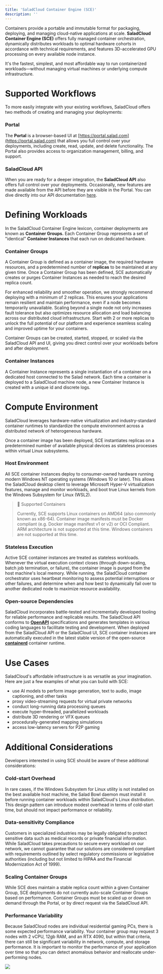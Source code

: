 ```yaml
---
title: 'SaladCloud Container Engine (SCE)'
description: ''
---
```


Containers provide a portable and immutable format for packaging, deploying, and managing cloud-native applications at
scale. **SaladCloud Container Engine (SCE)** offers fully managed container orchestration, dynamically distributes
workloads to optimal hardware cohorts in accordance with technical requirements, and features 3D-accelerated GPU
processing on every available node instance.

It's the fastest, simplest, and most affordable way to run containerized workloads—without managing virtual machines or
underlying compute infrastructure.

# Supported Workflows

To more easily integrate with your existing workflows, SaladCloud offers two methods of creating and managing your
deployments:

### Portal

The **Portal** is a browser-based UI at [https://portal.salad.com](https://portal.salad.com) that allows you full
control over your deployments, including create, read, update, and delete functionality. The Portal also provides access
to organization management, billing, and support.

### SaladCloud API

When you are ready for a deeper integration, the **SaladCloud API** also offers full control over your deployments.
Occasionally, new features are made available from the API before they are visible in the Portal. You can dive directly
into our API documentation [here](/reference/saladcloud-api).

# Defining Workloads

In the SaladCloud Container Engine lexicon, container deployments are known as **Container Groups.** Each Container
Group represents a set of "identical" **Container Instances** that each run on dedicated hardware.

### Container Groups

A Container Group is defined as a container image, the required hardware resources, and a predetermined number of
**replicas** to be maintained at any given time. Once a Container Group has been defined, SCE automatically creates or
purges Container Instances as needed to reach the desired replica count.

For enhanced reliability and smoother operation, we strongly recommend deploying with a minimum of 2 replicas. This
ensures your applications remain resilient and maintain performance, even if a node becomes temporarily unavailable.
Scaling beyond a single node not only increases fault tolerance but also optimizes resource allocation and load
balancing across our distributed cloud infrastructure. Start with 2 or more replicas to unlock the full potential of our
platform and experience seamless scaling and improved uptime for your containers.

Container Groups can be created, started, stopped, or scaled via the SaladCloud API and UI, giving you direct control
over your workloads before and after deployment.

### Container Instances

A Container Instance represents a single instantiation of a container on a dedicated host connected to the Salad
network. Each time a container is deployed to a SaladCloud machine node, a new Container Instance is created with a
unique id and discrete logs.

# Compute Environment

SaladCloud leverages hardware-native virtualization and industry-standard container runtimes to standardize the compute
environment across a distributed network of heterogeneous hardware.

Once a container image has been deployed, SCE instantiates replicas on a predetermined number of available physical
devices as stateless processes within virtual Linux subsystems.

### Host Environment

All SCE container instances deploy to consumer-owned hardware running modern Windows NT operating systems (Windows 10 or
later). This allows the SaladCloud desktop client to leverage Microsoft Hyper-V virtualization features, manage and
monitor workloads, and boot true Linux kernels from the Windows Subsystem for Linux (WSL2).

> 📘 Supported Containers
>
> Currently, SCE supports Linux containers on AMD64 (also commonly known as x86-64). Container image manifests must be
> Docker compliant (e.g. Docker image manifest v1 or v2) or OCI Compliant. ARM architecture is not supported at this
> time. Windows containers are not supported at this time.

### Stateless Execution

Active SCE container instances are treated as stateless workloads. Whenever the virtual execution context closes
(through down-scaling, batch job termination, or failure), the container image is purged from the host machine's local
memory. While running, the SaladCloud container orchestrator uses heartbeat monitoring to assess potential interruptions
or other failures, and determine when and how best to dynamically fail over to another dedicated node to maximize
resource availability.

### Open-source Dependencies

SaladCloud incorporates battle-tested and incrementally developed tooling for reliable performance and replicable
results. The SaladCloud API conforms to **[OpenAPI](https://www.openapis.org/)** specifications and generates templates
in various coding languages to facilitate testing and development. When deployed from the SaladCloud API or the
SaladCloud UI, SCE container instances are automatically executed in the latest stable version of the open-source
**[containerd](https://containerd.io/)** container runtime.

# Use Cases

SaladCloud's affordable infrastructure is as versatile as your imagination. Here are just a few examples of what you can
build with SCE:

- use AI models to perform image generation, text to audio, image captioning, and other tasks
- proxy video-streaming requests for virtual private networks
- conduct long-running data processing queues
- execute hyper-threaded, parallelized workloads
- distribute 3D rendering or VFX queues
- procedurally-generated mapping simulations
- access low-latency servers for P2P gaming

# Additional Considerations

Developers interested in using SCE should be aware of these additional considerations:

### Cold-start Overhead

In rare cases, if the Windows Subsystem for Linux utility is not installed on the best available host machine, the Salad
Bowl daemon must install it before running container workloads within SaladCloud's Linux distribution. This design
pattern can introduce modest overhead in terms of cold-start time, but should not impact performance or reliability.

### Data-sensitivity Compliance

Customers in specialized industries may be legally obligated to protect sensitive data such as medical records or
private financial information. While SaladCloud takes precautions to secure every workload on our network, we cannot
guarantee that our solutions are considered compliant with requirements outlined by select regulatory commissions or
legislative authorities (including but not limited to HIPAA and the Financial Modernization Act of 1999).

### Scaling Container Groups

While SCE does maintain a stable replica count within a given Container Group, SCE deployments do not currently
auto-scale Container Groups based on performance. Container Groups must be scaled up or down on demand through the
Portal, or by direct request via the SaladCloud API.

### Performance Variability

Because SaladCloud nodes are individual residential gaming PCs, there is some expected performance variability. Your
container group may request 3 nodes with 2 vCPU, 12gb RAM, and an RTX 4090, but within that criteria, there can still be
significant variability in network, compute, and storage performance. It is important to monitor the performance of your
application over time so that you can detect anomalous behavior and reallocate under-performing nodes.

<img src="/products/sce/images/ab4e680-Node_Variability.png" />
